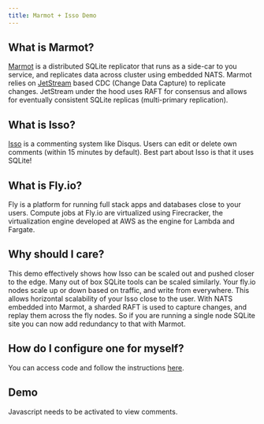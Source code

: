 ```yaml
---
title: Marmot + Isso Demo
---
```


## What is Marmot?

[Marmot](https://github.com/maxpert/marmot) is a distributed SQLite replicator that runs as a side-car to you service, and replicates 
data across cluster using embedded NATS. Marmot relies on [JetStream](https://docs.nats.io/nats-concepts/jetstream)
based CDC (Change Data Capture) to replicate changes. JetStream under the hood uses RAFT for consensus
and allows for eventually consistent SQLite replicas (multi-primary replication).

## What is Isso?

[Isso](https://isso-comments.de/) is a commenting system like Disqus. Users can edit or delete own
comments (within 15 minutes by default). Best part about Isso is that it uses SQLite!

## What is Fly.io?

Fly is a platform for running full stack apps and databases close to your users. Compute jobs at Fly.io are
virtualized using Firecracker, the virtualization engine developed at AWS as the
engine for Lambda and Fargate.

## Why should I care?

This demo effectively shows how Isso can be scaled out and pushed closer to the edge. Many out of box SQLite tools can be scaled 
similarly. Your fly.io nodes scale up or down based on traffic, and write from everywhere. This allows horizontal scalability
of your Isso close to the user. With NATS embedded into Marmot, a sharded RAFT is used to capture changes, and replay them 
across the fly nodes. So if you are running a single node SQLite site you can now add redundancy to that with Marmot.

## How do I configure one for myself?

You can access code and follow the instructions [here](https://gitlab.com/maxpert/marmot-denokv).

## Demo

<section id="isso-thread">
    <noscript>Javascript needs to be activated to view comments.</noscript>
</section>

<script data-isso="//marmot-demo.fly.dev/" src="//marmot-demo.fly.dev/js/embed.min.js"></script>
